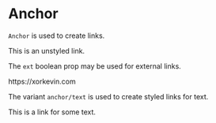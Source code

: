 
<Meta title="Anchor" component={Anchor} />

# Anchor

`Anchor` is used to create links.

<Preview>
  <Story name="anchor">
    <Anchor href="#">This is an unstyled link.</Anchor>
  </Story>
</Preview>

The `ext` boolean prop may be used for external links.

<Preview>
  <Story name="anchor ext">
    <Anchor ext href="https://xorkevin.com">https://xorkevin.com</Anchor>
  </Story>
</Preview>

The variant `anchor/text` is used to create styled links for text.

<Preview>
  <Story name="anchor text">
    <div>This is a link for <AnchorText href="#">some text</AnchorText>.</div>
  </Story>
</Preview>
